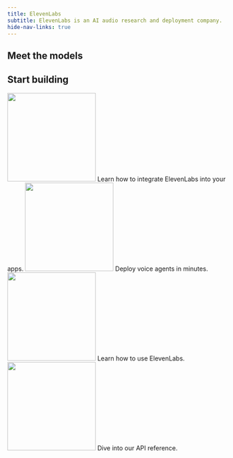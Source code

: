 ```yaml
---
title: ElevenLabs
subtitle: ElevenLabs is an AI audio research and deployment company.
hide-nav-links: true
---
```


<div id="overview-wave">
  <ElevenLabsWaveform color="gray" className="h-[500px]" />
</div>

## Meet the models

<Markdown src="/snippets/models.mdx" />

## Start building

<CardGroup>
  <Card title="Quickstart" href="/docs/developer-guides/quickstart">
    <img
      src="https://eleven-public-cdn.elevenlabs.io/payloadcms/promo-grants.png"
      height="200"
      style={{ objectFit: 'cover' }}
    />
    Learn how to integrate ElevenLabs into your apps.
  </Card>
  <Card title="Conversational AI" href="/docs/changelog">
    <img
      src="https://eleven-public-cdn.elevenlabs.io/payloadcms/jg7niztnfon-elevenlabs-voice-cloning-precise-control.jpg"
      height="200"
      style={{ objectFit: 'cover' }}
    />
    Deploy voice agents in minutes.
  </Card>
  <Card title="Workflows" href="/docs/developer-guides/how-to-use-tts-with-streaming">
    <img
      src="https://eleven-public-cdn.elevenlabs.io/payloadcms/dn7ubusqild-elevenlabs-narrator-card 11.11.webp"
      height="200"
      style={{ objectFit: 'cover' }}
    />
    Learn how to use ElevenLabs.
  </Card>
  <Card title="API Reference" href="/docs/api-reference/api-reference-overview">
    <img
      src="https://eleven-public-cdn.elevenlabs.io/payloadcms/tts-api.jpg"
      height="200"
      style={{ objectFit: 'cover' }}
    />
    Dive into our API reference.
  </Card>
</CardGroup>
